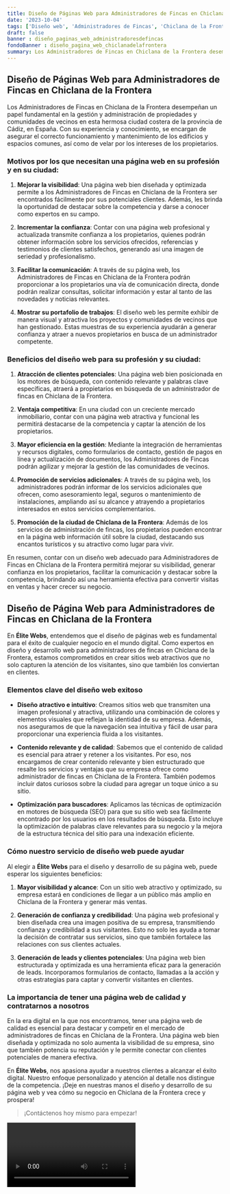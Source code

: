 ```yaml
---
title: Diseño de Páginas Web para Administradores de Fincas en Chiclana de la Frontera
date: '2023-10-04'
tags: ['Diseño web', 'Administradores de Fincas', 'Chiclana de la Frontera']
draft: false
banner : diseño_paginas_web_administradoresdefincas
fondoBanner : diseño_pagina_web_chiclanadelafrontera
summary: Los Administradores de Fincas en Chiclana de la Frontera desempeñan un papel fundamental en la gestión y administración de propiedades y comunidades de vecinos en esta hermosa ciudad costera de la provincia de Cádiz, en España. Con su experiencia y conocimiento, se encargan de asegurar el correcto funcionamiento y mantenimiento de los edificios y espacios comunes, así como de velar por los intereses de los propietarios.
---
```


## Diseño de Páginas Web para Administradores de Fincas en Chiclana de la Frontera

Los Administradores de Fincas en Chiclana de la Frontera desempeñan un papel fundamental en la gestión y administración de propiedades y comunidades de vecinos en esta hermosa ciudad costera de la provincia de Cádiz, en España. Con su experiencia y conocimiento, se encargan de asegurar el correcto funcionamiento y mantenimiento de los edificios y espacios comunes, así como de velar por los intereses de los propietarios.

### Motivos por los que necesitan una página web en su profesión y en su ciudad:

1. **Mejorar la visibilidad**: Una página web bien diseñada y optimizada permite a los Administradores de Fincas en Chiclana de la Frontera ser encontrados fácilmente por sus potenciales clientes. Además, les brinda la oportunidad de destacar sobre la competencia y darse a conocer como expertos en su campo.

2. **Incrementar la confianza**: Contar con una página web profesional y actualizada transmite confianza a los propietarios, quienes podrán obtener información sobre los servicios ofrecidos, referencias y testimonios de clientes satisfechos, generando así una imagen de seriedad y profesionalismo.

3. **Facilitar la comunicación**: A través de su página web, los Administradores de Fincas en Chiclana de la Frontera podrán proporcionar a los propietarios una vía de comunicación directa, donde podrán realizar consultas, solicitar información y estar al tanto de las novedades y noticias relevantes.

4. **Mostrar su portafolio de trabajos**: El diseño web les permite exhibir de manera visual y atractiva los proyectos y comunidades de vecinos que han gestionado. Estas muestras de su experiencia ayudarán a generar confianza y atraer a nuevos propietarios en busca de un administrador competente.

### Beneficios del diseño web para su profesión y su ciudad:

1. **Atracción de clientes potenciales**: Una página web bien posicionada en los motores de búsqueda, con contenido relevante y palabras clave específicas, atraerá a propietarios en búsqueda de un administrador de fincas en Chiclana de la Frontera.

2. **Ventaja competitiva**: En una ciudad con un creciente mercado inmobiliario, contar con una página web atractiva y funcional les permitirá destacarse de la competencia y captar la atención de los propietarios.

3. **Mayor eficiencia en la gestión**: Mediante la integración de herramientas y recursos digitales, como formularios de contacto, gestión de pagos en línea y actualización de documentos, los Administradores de Fincas podrán agilizar y mejorar la gestión de las comunidades de vecinos.

4. **Promoción de servicios adicionales**: A través de su página web, los administradores podrán informar de los servicios adicionales que ofrecen, como asesoramiento legal, seguros o mantenimiento de instalaciones, ampliando así su alcance y atrayendo a propietarios interesados en estos servicios complementarios.

5. **Promoción de la ciudad de Chiclana de la Frontera**: Además de los servicios de administración de fincas, los propietarios pueden encontrar en la página web información útil sobre la ciudad, destacando sus encantos turísticos y su atractivo como lugar para vivir.

En resumen, contar con un diseño web adecuado para Administradores de Fincas en Chiclana de la Frontera permitirá mejorar su visibilidad, generar confianza en los propietarios, facilitar la comunicación y destacar sobre la competencia, brindando así una herramienta efectiva para convertir visitas en ventas y hacer crecer su negocio.

<GifSeo />

<Cta />

## Diseño de Página Web para Administradores de Fincas en Chiclana de la Frontera

En **Élite Webs**, entendemos que el diseño de páginas web es fundamental para el éxito de cualquier negocio en el mundo digital. Como expertos en diseño y desarrollo web para administradores de fincas en Chiclana de la Frontera, estamos comprometidos en crear sitios web atractivos que no solo capturen la atención de los visitantes, sino que también los conviertan en clientes.

### Elementos clave del diseño web exitoso

- **Diseño atractivo e intuitivo**: Creamos sitios web que transmiten una imagen profesional y atractiva, utilizando una combinación de colores y elementos visuales que reflejan la identidad de su empresa. Además, nos aseguramos de que la navegación sea intuitiva y fácil de usar para proporcionar una experiencia fluida a los visitantes.

- **Contenido relevante y de calidad**: Sabemos que el contenido de calidad es esencial para atraer y retener a los visitantes. Por eso, nos encargamos de crear contenido relevante y bien estructurado que resalte los servicios y ventajas que su empresa ofrece como administrador de fincas en Chiclana de la Frontera. También podemos incluir datos curiosos sobre la ciudad para agregar un toque único a su sitio.

- **Optimización para buscadores**: Aplicamos las técnicas de optimización en motores de búsqueda (SEO) para que su sitio web sea fácilmente encontrado por los usuarios en los resultados de búsqueda. Esto incluye la optimización de palabras clave relevantes para su negocio y la mejora de la estructura técnica del sitio para una indexación eficiente.

### Cómo nuestro servicio de diseño web puede ayudar

Al elegir a **Élite Webs** para el diseño y desarrollo de su página web, puede esperar los siguientes beneficios:

1. **Mayor visibilidad y alcance**: Con un sitio web atractivo y optimizado, su empresa estará en condiciones de llegar a un público más amplio en Chiclana de la Frontera y generar más ventas.

2. **Generación de confianza y credibilidad**: Una página web profesional y bien diseñada crea una imagen positiva de su empresa, transmitiendo confianza y credibilidad a sus visitantes. Esto no solo les ayuda a tomar la decisión de contratar sus servicios, sino que también fortalece las relaciones con sus clientes actuales.

3. **Generación de leads y clientes potenciales**: Una página web bien estructurada y optimizada es una herramienta eficaz para la generación de leads. Incorporamos formularios de contacto, llamadas a la acción y otras estrategias para captar y convertir visitantes en clientes.

### La importancia de tener una página web de calidad y contratarnos a nosotros

En la era digital en la que nos encontramos, tener una página web de calidad es esencial para destacar y competir en el mercado de administradores de fincas en Chiclana de la Frontera. Una página web bien diseñada y optimizada no solo aumenta la visibilidad de su empresa, sino que también potencia su reputación y le permite conectar con clientes potenciales de manera efectiva.

En **Élite Webs**, nos apasiona ayudar a nuestros clientes a alcanzar el éxito digital. Nuestro enfoque personalizado y atención al detalle nos distingue de la competencia. ¡Deje en nuestras manos el diseño y desarrollo de su página web y vea cómo su negocio en Chiclana de la Frontera crece y prospera!

> ¡Contáctenos hoy mismo para empezar!

<Video />

<CtaBot job='Administradores de Fincas' city='Chiclana de la Frontera'/>

<Gmaps query='Chiclana de la Frontera+españa+maps' />
